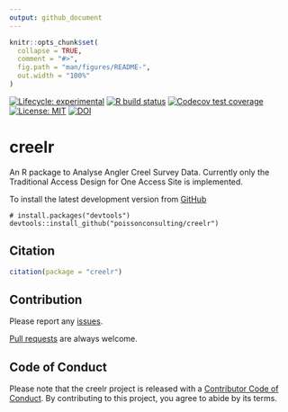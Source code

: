 ```yaml
---
output: github_document
---
```


<!-- README.md is generated from README.Rmd. Please edit that file -->

```r
knitr::opts_chunk$set(
  collapse = TRUE,
  comment = "#>",
  fig.path = "man/figures/README-",
  out.width = "100%"
)
```

 <!-- badges: start -->
[![Lifecycle:
experimental](https://img.shields.io/badge/lifecycle-experimental-orange.svg)](https://lifecycle.r-lib.org/articles/stages.html#experimental)
[![R build status](https://github.com/poissonconsulting/creelr/workflows/R-CMD-check/badge.svg)](https://github.com/poissonconsulting/creelr/actions)
[![Codecov test coverage](https://codecov.io/gh/poissonconsulting/creelr/branch/master/graph/badge.svg)](https://codecov.io/gh/poissonconsulting/creelr?branch=master)
[![License: MIT](https://img.shields.io/badge/License-MIT-yellow.svg)](https://opensource.org/licenses/MIT)
[![DOI](https://zenodo.org/badge/10250/poissonconsulting/creelr.svg)](https://zenodo.org/badge/latestdoi/10250/poissonconsulting/creelr)
<!-- badges: end -->

# creelr
 
An R package to Analyse Angler Creel Survey Data. 
Currently only the Traditional Access Design for One Access Site is implemented.

To install the latest development version from [GitHub](https://github.com/poissonconsulting/creelr)
```
# install.packages("devtools")
devtools::install_github("poissonconsulting/creelr")
```

## Citation

```r
citation(package = "creelr")
```

## Contribution

Please report any [issues](https://github.com/poissonconsulting/creelr/issues).

[Pull requests](https://github.com/poissonconsulting/creelr/pulls) are always welcome.

## Code of Conduct

Please note that the creelr project is released with a [Contributor Code of Conduct](https://contributor-covenant.org/version/2/0/CODE_OF_CONDUCT.html). By contributing to this project, you agree to abide by its terms.
